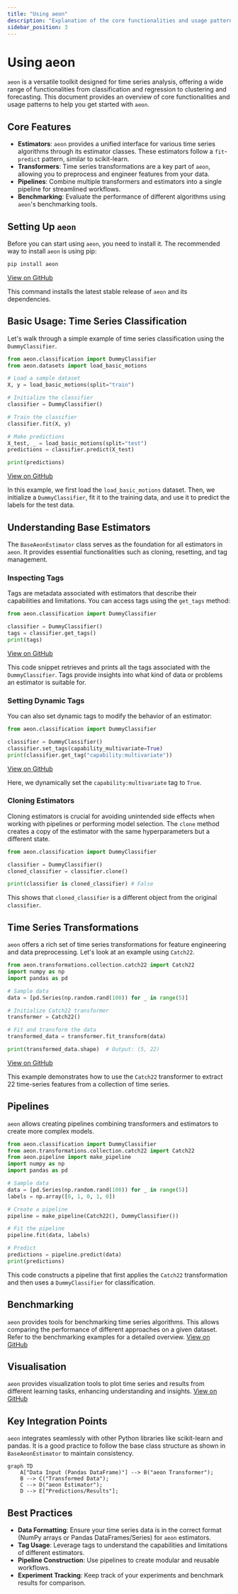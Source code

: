 ```yaml
---
title: "Using aeon"
description: "Explanation of the core functionalities and usage patterns of the aeon toolkit."
sidebar_position: 3
---
```


# Using aeon

`aeon` is a versatile toolkit designed for time series analysis, offering a wide range of functionalities from classification and regression to clustering and forecasting. This document provides an overview of core functionalities and usage patterns to help you get started with `aeon`.

## Core Features

*   **Estimators**: `aeon` provides a unified interface for various time series algorithms through its estimator classes. These estimators follow a `fit`-`predict` pattern, similar to scikit-learn.
*   **Transformers**: Time series transformations are a key part of `aeon`, allowing you to preprocess and engineer features from your data.
*   **Pipelines**: Combine multiple transformers and estimators into a single pipeline for streamlined workflows.
*   **Benchmarking**: Evaluate the performance of different algorithms using `aeon`'s benchmarking tools.

## Setting Up `aeon`

Before you can start using `aeon`, you need to install it. The recommended way to install `aeon` is using pip:

```bash
pip install aeon
```
[View on GitHub](https://github.com/aeon-toolkit/aeon/blob/main/aeon/__init__.py)

This command installs the latest stable release of `aeon` and its dependencies.

## Basic Usage: Time Series Classification

Let's walk through a simple example of time series classification using the `DummyClassifier`.

```python
from aeon.classification import DummyClassifier
from aeon.datasets import load_basic_motions

# Load a sample dataset
X, y = load_basic_motions(split="train")

# Initialize the classifier
classifier = DummyClassifier()

# Train the classifier
classifier.fit(X, y)

# Make predictions
X_test, _ = load_basic_motions(split="test")
predictions = classifier.predict(X_test)

print(predictions)
```
[View on GitHub](https://github.com/aeon-toolkit/aeon/blob/main/docs/examples.md)

In this example, we first load the `load_basic_motions` dataset. Then, we initialize a `DummyClassifier`, fit it to the training data, and use it to predict the labels for the test data.

## Understanding Base Estimators

The `BaseAeonEstimator` class serves as the foundation for all estimators in `aeon`. It provides essential functionalities such as cloning, resetting, and tag management.

### Inspecting Tags

Tags are metadata associated with estimators that describe their capabilities and limitations. You can access tags using the `get_tags` method:

```python
from aeon.classification import DummyClassifier

classifier = DummyClassifier()
tags = classifier.get_tags()
print(tags)
```
[View on GitHub](https://github.com/aeon-toolkit/aeon/blob/main/aeon/base/_base.py)

This code snippet retrieves and prints all the tags associated with the `DummyClassifier`.  Tags provide insights into what kind of data or problems an estimator is suitable for.

### Setting Dynamic Tags

You can also set dynamic tags to modify the behavior of an estimator:

```python
from aeon.classification import DummyClassifier

classifier = DummyClassifier()
classifier.set_tags(capability_multivariate=True)
print(classifier.get_tag("capability:multivariate"))
```
[View on GitHub](https://github.com/aeon-toolkit/aeon/blob/main/aeon/base/_base.py)

Here, we dynamically set the `capability:multivariate` tag to `True`.

### Cloning Estimators

Cloning estimators is crucial for avoiding unintended side effects when working with pipelines or performing model selection. The `clone` method creates a copy of the estimator with the same hyperparameters but a different state.

```python
from aeon.classification import DummyClassifier

classifier = DummyClassifier()
cloned_classifier = classifier.clone()

print(classifier is cloned_classifier) # False
```

This shows that `cloned_classifier` is a different object from the original `classifier`.

## Time Series Transformations

`aeon` offers a rich set of time series transformations for feature engineering and data preprocessing.  Let's look at an example using `Catch22`.

```python
from aeon.transformations.collection.catch22 import Catch22
import numpy as np
import pandas as pd

# Sample data
data = [pd.Series(np.random.rand(100)) for _ in range(5)]

# Initialize Catch22 transformer
transformer = Catch22()

# Fit and transform the data
transformed_data = transformer.fit_transform(data)

print(transformed_data.shape)  # Output: (5, 22)
```
[View on GitHub](https://github.com/aeon-toolkit/aeon/blob/main/docs/examples.md)

This example demonstrates how to use the `Catch22` transformer to extract 22 time-series features from a collection of time series.

## Pipelines

`aeon` allows creating pipelines combining transformers and estimators to create more complex models.

```python
from aeon.classification import DummyClassifier
from aeon.transformations.collection.catch22 import Catch22
from aeon.pipeline import make_pipeline
import numpy as np
import pandas as pd

# Sample data
data = [pd.Series(np.random.rand(100)) for _ in range(5)]
labels = np.array([0, 1, 0, 1, 0])

# Create a pipeline
pipeline = make_pipeline(Catch22(), DummyClassifier())

# Fit the pipeline
pipeline.fit(data, labels)

# Predict
predictions = pipeline.predict(data)
print(predictions)
```

This code constructs a pipeline that first applies the `Catch22` transformation and then uses a `DummyClassifier` for classification.

## Benchmarking

`aeon` provides tools for benchmarking time series algorithms. This allows comparing the performance of different approaches on a given dataset. Refer to the benchmarking examples for a detailed overview.
[View on GitHub](https://github.com/aeon-toolkit/aeon/blob/main/docs/examples.md)

## Visualisation

`aeon` provides visualization tools to plot time series and results from different learning tasks, enhancing understanding and insights.
[View on GitHub](https://github.com/aeon-toolkit/aeon/blob/main/docs/examples.md)

## Key Integration Points

`aeon` integrates seamlessly with other Python libraries like scikit-learn and pandas. It is a good practice to follow the base class structure as shown in `BaseAeonEstimator` to maintain consistency.





```mermaid
graph TD
    A["Data Input (Pandas DataFrame)"] --> B("aeon Transformer");
    B --> C("Transformed Data");
    C --> D("aeon Estimator");
    D --> E["Predictions/Results"];
```



## Best Practices

*   **Data Formatting**: Ensure your time series data is in the correct format (NumPy arrays or Pandas DataFrames/Series) for `aeon` estimators.
*   **Tag Usage**: Leverage tags to understand the capabilities and limitations of different estimators.
*   **Pipeline Construction**: Use pipelines to create modular and reusable workflows.
*   **Experiment Tracking**: Keep track of your experiments and benchmark results for comparison.
```